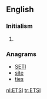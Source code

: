 {{also|etsi}}
==English==

===Initialism===
{{rfc-header|Initialism}}
{{head|en|initialism}}

# {{label|en|telecommunication}} {{initialism of|[[European]] [[telecommunication|Telecommunication]] [[standard|Standard]]s [[institute|Institute]]|lang=en}}

===Anagrams===
* [[SETI#English|SETI]]
* [[site#English|site]]
* [[ties#English|ties]]

[[nl:ETSI]]
[[tr:ETSI]]
